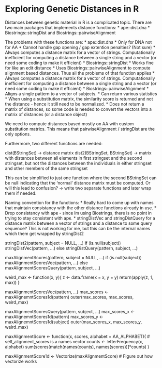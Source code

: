 Exploring Genetic Distances in R
================================

Distances between genetic material in R is a complicated topic. There are two
main packages that implements distance functions:
* ape::dist.dna
* Biostrings::stringDist and Biostrings::pairwiseAlignment

The problems with these functions are:
* ape::dist.dna
  * Only for DNA not for AA
  * Cannot handle gap opening / gap extention penalties? (Not sure)
  * Always computes a distance matrix for a vector of strings. Computationally
    inefficient for computing a distance between a single string and a vector
    (or need some coding to make it efficient)
* Biostrings::stringDist
  * Works fine for like an edit distance
  * Uses Biostrings::pairwiseAlignment to compute alignment based distances.
    Thus all the problems of that function applies
  * Always computes a distance matrix for a vector of strings. Computationally
    inefficient for computing a distance between a single string and a vector
    (or need some coding to make it efficient)
* Biostrings::pairwiseAlignment
  * Aligns a single pattern to a vector of subjects.
  * Can return various statistics
  * When using a substitution matrix, the similarity score is returned and not
    the distance - hence it still need to be normalized.
  * Does not return a matrix of distances, so some code is needed to convert
    the vectors into a matrix of distances (or a distance object)

We need to compute distances based mostly on AA with custom substitution
matrics. This means that pairwiseAlignment / stringDist are the only options.

Furthermore, two different functions are needed:

dist(BStringSet) -> distance matrix
dist2(BStringSet, BStringSet) -> matrix with distances between all elements in
first stringset and the second stringset, but not the distances between the
individuals in either stringset and other members of the same stringset

This can be simplified to just one function where the second BStringSet can be
null indicating that the 'normal' distance matrix must be computed. Or will
this lead to confusion? -> write two separate functions and later wrap them if
needed.

Naming convention for the functions:
* Really hard to come up with names that maintain consistancy with the other
  distance functions already in use.
* Drop consistancy with ape - since Im using Biostrings, there is no point in
  trying to stay consistent with ape.
* stringDistVec and stringDistQuery for a distance matrix between a vector of
  strings and a distance to some query sequence? This is not working for me,
  but this can be the internal names which them get wrapped by stringDist2

stringDist2(pattern, subject = NULL, ...)
  if (is.null(subject))
    stringDistVec(pattern, ...)
  else
    stringDistQuery(pattern, subject, ...)


maxAlignmentScores(pattern, subject = NULL, ...)
  if (is.null(subject))
    maxAlignmentScoresVec(pattern, ...)
  else
    maxAlignmentScoresQuery(pattern, subject, ...)

weird_max <- function(x, y){
  z <- data.frame(x = x, y = y)
  return(apply(z, 1, max))
}

maxAlignmentScoresVec(pattern, ...)
  max_scores <- maxAlignemntScores1d(pattern)
  outer(max_scores, max_scores, weird_max)

maxAlignmentScoresQuery(pattern, subject, ...)
  max_scores_x <- maxAlignemntScores1d(pattern)
  max_scores_y <- maxAlignemntScores1d(subject)
  outer(max_scores_x, max_scores_y, weird_max)

maxAlignmentScore <- function(x, scores, alphabet = AA_ALPHABET){
  # self_alignment_scores is a names vector
  counts <- letterFrequency(x, alphabet)
  sum(scores[match(names(counts), names(scores))]*counts)
}

maxAlignmentScore1d <- Vectorize(maxAlignmentScore) # Figure out how vectorize
works
